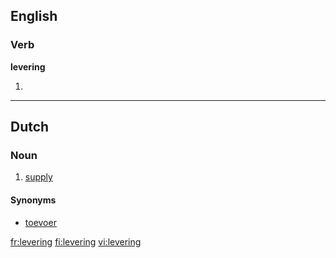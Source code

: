 ==English==

===Verb===
'''levering'''

# {{present participle of|[[lever]]}}

----

==Dutch==
===Noun===
{{infl|nl|noun|g=f}}
# [[supply]]

====Synonyms====
* [[toevoer]]

[[fr:levering]]
[[fi:levering]]
[[vi:levering]]